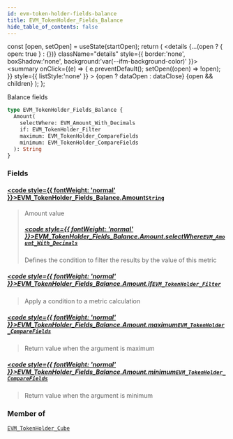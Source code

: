 ```yaml
---
id: evm-token-holder-fields-balance
title: EVM_TokenHolder_Fields_Balance
hide_table_of_contents: false
---
```







  const [open, setOpen] = useState(startOpen);
  return (
    <details {...(open ? { open: true } : {})} className="details" style={{ border:'none', boxShadow:'none', background:'var(--ifm-background-color)' }}>
      <summary
        onClick={(e) => {
          e.preventDefault();
          setOpen((open) => !open);
        }}
        style={{ listStyle:'none' }}
      >
      {open ? dataOpen : dataClose}
      </summary>
      {open && children}
    </details>
  );
};




Balance fields


```graphql
type EVM_TokenHolder_Fields_Balance {
  Amount(
    selectWhere: EVM_Amount_With_Decimals
    if: EVM_TokenHolder_Filter
    maximum: EVM_TokenHolder_CompareFields
    minimum: EVM_TokenHolder_CompareFields
  ): String
}
```




### Fields

#### [<code style={{ fontWeight: 'normal' }}>EVM_TokenHolder_Fields_Balance.<b>Amount</b></code>](#)<Bullet />[`String`](/docs/graphql-reference/scalars/string) <Badge class="secondary" text="scalar"/>
> Amount value
> ##### [<code style={{ fontWeight: 'normal' }}>EVM_TokenHolder_Fields_Balance.Amount.<b>selectWhere</b></code>](#)<Bullet />[`EVM_Amount_With_Decimals`](/docs/graphql-reference/inputs/evm-amount-with-decimals) <Badge class="secondary" text="input"/>
> Defines the condition to filter the results by the value of this metric
> 

##### [<code style={{ fontWeight: 'normal' }}>EVM_TokenHolder_Fields_Balance.Amount.<b>if</b></code>](#)<Bullet />[`EVM_TokenHolder_Filter`](/docs/graphql-reference/inputs/evm-token-holder-filter) <Badge class="secondary" text="input"/>
> Apply a condition to a metric calculation
> 

##### [<code style={{ fontWeight: 'normal' }}>EVM_TokenHolder_Fields_Balance.Amount.<b>maximum</b></code>](#)<Bullet />[`EVM_TokenHolder_CompareFields`](/docs/graphql-reference/enums/evm-token-holder-compare-fields) <Badge class="secondary" text="enum"/>
> Return value when the argument is maximum
> 

##### [<code style={{ fontWeight: 'normal' }}>EVM_TokenHolder_Fields_Balance.Amount.<b>minimum</b></code>](#)<Bullet />[`EVM_TokenHolder_CompareFields`](/docs/graphql-reference/enums/evm-token-holder-compare-fields) <Badge class="secondary" text="enum"/>
> Return value when the argument is minimum
> 



### Member of

[`EVM_TokenHolder_Cube`](/docs/graphql-reference/objects/evm-token-holder-cube)  <Badge class="secondary" text="object"/>

